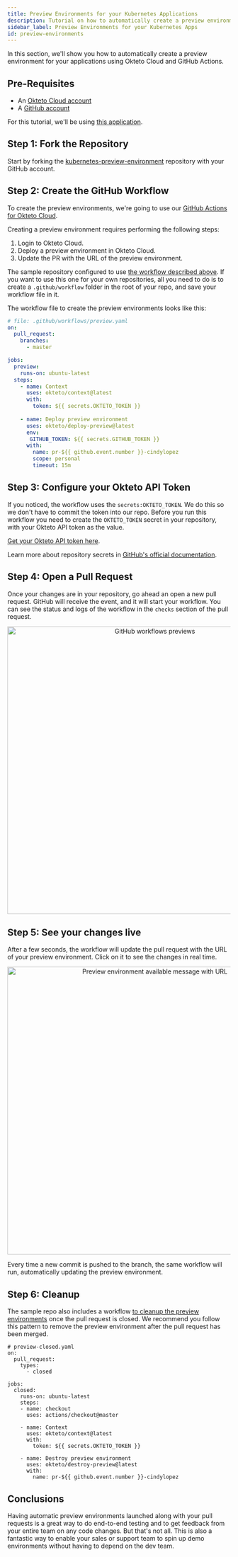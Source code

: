 ```yaml
---
title: Preview Environments for your Kubernetes Applications
description: Tutorial on how to automatically create a preview environments for a Kubernetes application using Okteto Cloud and GitHub Actions
sidebar_label: Preview Environments for your Kubernetes Apps
id: preview-environments
---
```



In this section, we'll show you how to automatically create a preview environment for your applications using Okteto Cloud and GitHub Actions.

## Pre-Requisites
- An [Okteto Cloud account](https://cloud.okteto.com)
- A [GitHub account](https://github.com)

For this tutorial, we'll be using [this application](https://github.com/okteto/kubernetes-preview-environment).

## Step 1: Fork the Repository

Start by forking the [kubernetes-preview-environment](https://github.com/okteto/kubernetes-preview-environment) repository with your GitHub account.

## Step 2: Create the GitHub Workflow

To create the preview environments, we're going to use our [GitHub Actions for Okteto Cloud](https://github.com/okteto/actions).

Creating a preview environment requires performing the following steps:

1. Login to Okteto Cloud.
1. Deploy a preview environment in Okteto Cloud.
1. Update the PR with the URL of the preview environment.

The sample repository configured to use [the workflow described above](https://github.com/okteto/kubernetes-preview-environment/blob/master/.github/workflows/preview.yaml). If you want to use this one for your own repositories, all you need to do is to create a `.github/workflow` folder in the root of your repo, and save your workflow file in it.

The workflow file to create the preview environments looks like this:

```yaml
# file: .github/workflows/preview.yaml
on:
  pull_request:
    branches:
      - master

jobs:
  preview:
    runs-on: ubuntu-latest
  steps:
    - name: Context
      uses: okteto/context@latest
      with:
        token: ${{ secrets.OKTETO_TOKEN }}
        
    - name: Deploy preview environment
      uses: okteto/deploy-preview@latest
      env:
       GITHUB_TOKEN: ${{ secrets.GITHUB_TOKEN }}
      with:
        name: pr-${{ github.event.number }}-cindylopez
        scope: personal
        timeout: 15m
```

## Step 3: Configure your Okteto API Token

If you noticed, the workflow uses the `secrets:OKTETO_TOKEN`. We do this so we don't have to commit the token into our repo. Before you run this workflow you need to create the `OKTETO_TOKEN` secret in your repository, with your Okteto API token as the value.

[Get your Okteto API token here](https://cloud.okteto.com/#/settings/setup).

Learn more about repository secrets in [GitHub's official documentation](https://help.github.com/en/github/automating-your-workflow-with-github-actions/virtual-environments-for-github-actions#creating-and-using-secrets-encrypted-variables).

## Step 4: Open a Pull Request

Once your changes are in your repository, go ahead an open a new pull request. GitHub will receive the event, and it will start your workflow. You can see the status and logs of the workflow in the `checks` section of the pull request.

<p align="center"><Image src="/docs/tutorials/images/check.png" alt="GitHub workflows previews" width="650" /></p>

## Step 5: See your changes live

After a few seconds, the workflow will update the pull request with the URL of your preview environment. Click on it to see the changes in real time.

<p align="center"><Image src="/docs/tutorials/images/message.png" alt="Preview environment available message with URL" width="650" /></p>

Every time a new commit is pushed to the branch, the same workflow will run, automatically updating the preview environment.

## Step 6: Cleanup

The sample repo also includes a workflow [to cleanup the preview environments](https://github.com/okteto/kubernetes-preview-environment/blob/master/.github/workflows/preview-closed.yaml) once the pull request is closed. We recommend you follow this pattern to remove the preview environment after the pull request has been merged.

```
# preview-closed.yaml
on: 
  pull_request: 
    types:
      - closed

jobs:
  closed:
    runs-on: ubuntu-latest
    steps:
    - name: checkout
      uses: actions/checkout@master

    - name: Context
      uses: okteto/context@latest
      with:
        token: ${{ secrets.OKTETO_TOKEN }}

    - name: Destroy preview environment
      uses: okteto/destroy-preview@latest
      with:
        name: pr-${{ github.event.number }}-cindylopez
```

## Conclusions

Having automatic preview environments launched along with your pull requests is a great way to do end-to-end testing and to get feedback from your entire team on any code changes. But that's not all. This is also a fantastic way to enable your sales or support team to spin up demo environments without having to depend on the dev team.
